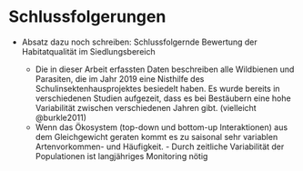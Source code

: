 # Schlussfolgerungen

- Absatz dazu noch schreiben: Schlussfolgernde Bewertung der Habitatqualität im Siedlungsbereich

  - Die in dieser Arbeit erfassten Daten beschreiben alle Wildbienen und Parasiten, die im Jahr 2019 eine Nisthilfe des Schulinsektenhausprojektes besiedelt haben. Es wurde bereits in verschiedenen Studien aufgezeit, dass es bei Bestäubern eine hohe Variabilität zwischen verschiedenen Jahren gibt. (vielleicht @burkle2011)
  - Wenn das Ökosystem (top-down und bottom-up Interaktionen) aus dem Gleichgewicht geraten kommt es zu saisonal sehr variablen Artenvorkommen- und Häufigkeit. - Durch zeitliche Variabilität der Populationen ist langjähriges Monitoring nötig


<!-- * Give a short summary of what has been done and what has been found. -->

<!-- * Expose results concisely. -->

<!-- * Draw conclusions about the problem studied. What are the implications of your -->
<!--   findings? -->

<!-- * Point out some limitations of study (assist reader in judging validity of -->
<!--   findings). -->

<!-- * Suggest issues for future research. -->

